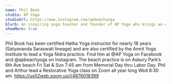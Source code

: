```yaml
---
name: Phil Book
studio: AP Yoga
studioUrl: https://www.instagram.com/apbeachyoga
blurb: An inspiring yoga teacher and founder of AP Yoga who brings an empowering, down-to-earth approach to the practice. Blending strength, mindfulness, and heart, Phil guides students toward greater awareness and resilience through presence, breath, and intentional movement.
showMore: true
---
```


Phil Book has been certified Hatha Yoga instructor for nearly 18 years (Satyananda Saraswati lineage) and are also certified by the Amrit Yoga Institute to lead a Yoga Nidra practice.  Find him at @AP Yoga on Facebook and @apbeachyoga on Instagram.  The beach practice is on Asbury Park’s 6th Ave beach Fri Sat & Sun 7:45 am from Memorial Day thru Labor Day.  Phil and Arthur lead a Restorative Yoga class on Zoom all year long Wed 8:30 am.  https://us02web.zoom.us/j/4876018399

